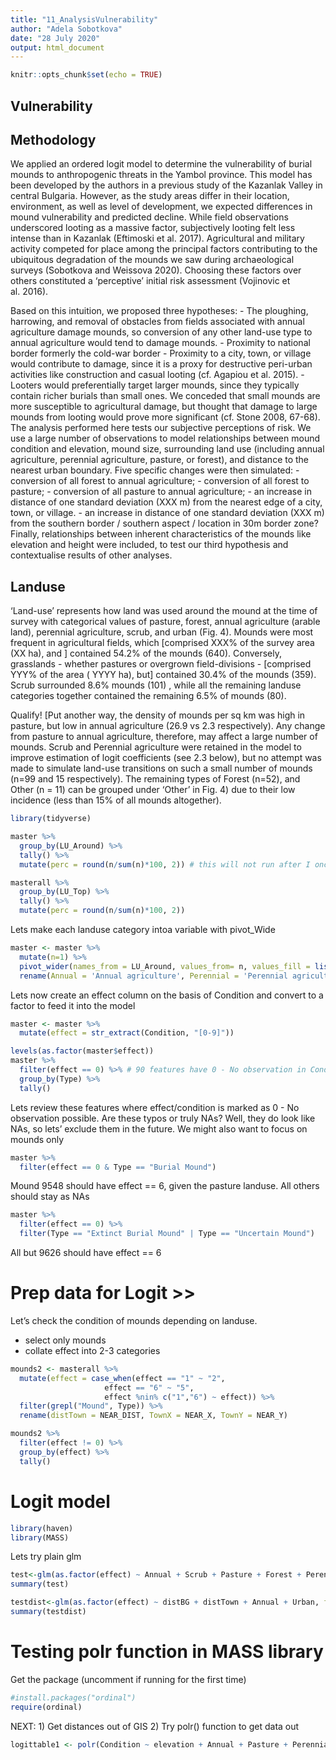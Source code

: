 ```yaml
---
title: "11_AnalysisVulnerability"
author: "Adela Sobotkova"
date: "28 July 2020"
output: html_document
---
```


```r
knitr::opts_chunk$set(echo = TRUE)
```

## Vulnerability

## Methodology
We applied an ordered logit model to determine the vulnerability of burial mounds to anthropogenic threats in the Yambol province. This model has been developed by the authors in a previous study of the Kazanlak Valley in central Bulgaria. However, as the study areas differ in their location, environment, as well as level of development, we expected differences in mound vulnerability and predicted decline. While field observations underscored looting as a massive factor, subjectively looting felt less intense than in Kazanlak (Eftimoski et al. 2017). Agricultural and military activity competed for place among the principal factors contributing to the ubiquitous degradation of the mounds we saw during archaeological surveys (Sobotkova and Weissova 2020). Choosing these factors over others constituted a ‘perceptive’ initial risk assessment (Vojinovic et al. 2016). 

Based on this intuition, we proposed three hypotheses:
- The ploughing, harrowing, and removal of obstacles from fields associated with annual agriculture damage mounds, so conversion of any other land-use type to annual agriculture would tend to damage mounds.
- Proximity to national border formerly the cold-war border
- Proximity to a city, town, or village would contribute to damage, since it is a proxy for destructive peri-urban activities like construction and casual looting (cf. Agapiou et al. 2015).
- Looters would preferentially target larger mounds, since they typically contain richer burials than small ones. We conceded that small mounds are more susceptible to agricultural damage, but thought that damage to large mounds from looting would prove more significant (cf. Stone 2008, 67-68).
The analysis performed here tests our subjective perceptions of risk. We use a large number of observations to model relationships between mound condition and elevation, mound size, surrounding land use (including annual agriculture, perennial agriculture, pasture, or forest), and distance to the nearest urban boundary. 
Five specific changes were then simulated:
- conversion of all forest to annual agriculture;
- conversion of all forest to pasture;
- conversion of all pasture to annual agriculture;
- an increase in distance of one standard deviation (XXX m) from the nearest edge of a city, town, or village.
- an increase in distance of one standard deviation (XXX m) from the southern border / southern aspect / location in 30m border zone?
Finally, relationships between inherent characteristics of the mounds like elevation and height were included, to test our third hypothesis and contextualise results of other analyses.


## Landuse

‘Land-use’ represents how land was used around the mound at the time of survey with categorical values of pasture, forest, annual agriculture (arable land), perennial agriculture, scrub, and urban (Fig. 4). Mounds were most frequent in agricultural fields, which [comprised XXX% of the survey area (XX ha), and ] contained 54.2% of the mounds (640). Conversely, grasslands - whether pastures or overgrown field-divisions - [comprised YYY% of the area ( YYYY ha), but] contained 30.4% of the mounds (359). Scrub surrounded 8.6% mounds (101) , while all the remaining landuse categories together contained the remaining 6.5% of mounds (80). 

Qualify! [Put another way, the density of mounds per sq km was high in pasture, but low in annual agriculture (26.9 vs 2.3 respectively). Any change from pasture to annual agriculture, therefore, may affect a large number of mounds. Scrub and Perennial agriculture were retained in the model to improve estimation of logit coefficients (see 2.3 below), but no attempt was made to simulate land-use transitions on such a small number of mounds (n=99 and 15 respectively). The remaining types of Forest (n=52), and Other (n = 11) can be grouped under ‘Other’ in Fig. 4) due to their low incidence (less than 15% of all mounds altogether).


```r
library(tidyverse)
```

```r
master %>% 
  group_by(LU_Around) %>% 
  tally() %>% 
  mutate(perc = round(n/sum(n)*100, 2)) # this will not run after I once have spread it.

```

```r
masterall %>% 
  group_by(LU_Top) %>% 
  tally() %>% 
  mutate(perc = round(n/sum(n)*100, 2))
```
Lets make each landuse category intoa variable with pivot_Wide

```r
master <- master %>% 
  mutate(n=1) %>% 
  pivot_wider(names_from = LU_Around, values_from= n, values_fill = list(n = 0)) %>% 
  rename(Annual = 'Annual agriculture', Perennial = 'Perennial agriculture', OtherLU = Other)

```


Lets now create an effect column on the basis of Condition and convert to a factor to feed it into the model
```r
master <- master %>%
  mutate(effect = str_extract(Condition, "[0-9]"))

levels(as.factor(master$effect))
master %>%
  filter(effect == 0) %>% # 90 features have 0 - No observation in Condition
  group_by(Type) %>% 
  tally()
```

Lets review these features where effect/condition is marked as 0 - No observation possible. Are these typos or truly NAs? Well, they do look like NAs, so lets' exclude them in the future. We might also want to focus on mounds only
```r
master %>%
  filter(effect == 0 & Type == "Burial Mound")
```
Mound 9548 should have effect == 6, given the pasture landuse. All others should stay as NAs
```r
master %>%
  filter(effect == 0) %>% 
  filter(Type == "Extinct Burial Mound" | Type == "Uncertain Mound")
```
All but 9626 should have effect == 6


# Prep data for Logit >> 

Let's check the condition of mounds depending on landuse. 

- select only mounds
- collate effect into 2-3 categories

```r
mounds2 <- masterall %>% 
  mutate(effect = case_when(effect == "1" ~ "2",
                     effect == "6" ~ "5",
                     effect %nin% c("1","6") ~ effect)) %>% 
  filter(grepl("Mound", Type)) %>% 
  rename(distTown = NEAR_DIST, TownX = NEAR_X, TownY = NEAR_Y)

mounds2 %>% 
  filter(effect != 0) %>% 
  group_by(effect) %>% 
  tally()


```

# Logit model
```r
library(haven)
library(MASS)
```

Lets try plain glm
```r
test<-glm(as.factor(effect) ~ Annual + Scrub + Pasture + Forest + Perennial + distTown, family= "binomial", data = mounds2) 
summary(test)
```



```r
testdist<-glm(as.factor(effect) ~ distBG + distTown + Annual + Urban, family= "binomial", data = mounds2) 
summary(testdist)

```

# Testing polr function in MASS library
Get the package (uncomment if running for the first time)
```r
#install.packages("ordinal")
require(ordinal)
```

NEXT: 
1) Get distances out of GIS
2) Try polr() function to get data out
```r
logittable1 <- polr(Condition ~ elevation + Annual + Pasture + Perennial + Forest + HeightMax, data=master, Hess=TRUE)
```

